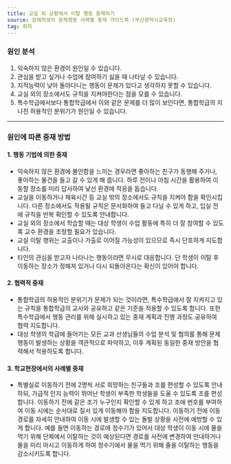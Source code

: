 ```yaml
---
title: 교실 외 상황에서 이탈 행동 중재하기
source: 장애학생의 문제행동 사례별 중재 가이드북 (부산광역시교육청)
tag: 회피
---
```


### 원인 분석

1. 익숙하지 않은 환경이 원인일 수 있습니다.
2. 관심을 받고 싶거나 수업에 참여하기 싫을 때 나타날 수 있습니다.
3. 지적능력이 낮아 돌아다니는 행동이 문제가 있다고 생각하지 못할 수 있습니다.
4. 교실 외의 장소에서도 규칙을 지켜야한다는 점을 모를 수 있습니다.
5. 특수학급에서보다 통합학급에서 이와 같은 문제를 더 많이 보인다면, 통합학급의 지나친 허용적인 분위기가 원인일 수 있습니다.

---

### 원인에 따른 중재 방법

#### 1. 행동 기법에 의한 중재

- 익숙하지 않은 환경에 불안함을 느끼는 경우라면 좋아하는 친구가 동행해 주거나, 좋아하는 물건을 들고 갈 수 있게 해 줍니다. 하루 전이나 아침 시간을 활용하여 이동할 장소를 미리 답사하여 낯선 환경에 적응을 돕습니다.
- 교실을 이동하거나 체육시간 등 교실 밖의 장소에서도 규칙을 지켜야 함을 확인시킵니다. 다른 장소에서도 적용될 규칙은 문서화하여 들고 다닐 수 있게 하고, 입실 전에 규칙을 반복 확인할 수 있도록 안내합니다.
- 교실 외의 장소에서 학습할 때는 대상 학생이 수업 활동에 특히 더 잘 참여할 수 있도록 교수 환경을 조정할 필요가 있습니다.
- 교실 이탈 행위는 교출이나 가출로 이어질 가능성이 있으므로 즉시 단호하게 지도합니다.
- 타인의 관심을 받고자 나타나는 행동이라면 무시로 대응합니다. 단 학생이 이탈 후 이동하는 장소가 정해져 있거나 다시 되돌아온다는 확신이 있어야 합니다.

#### 2. 협력적 중재

- 통합학급의 허용적인 분위기가 문제가 되는 것이라면, 특수학급에서 잘 지켜지고 있는 규칙을 통합학급의 교사와 공유하고 같은 기준을 적용할 수 있도록 합니다. 또한 특수학급에서 행동 관리를 위해 실시하고 있는 중재 계획과 진행 과정도 공유하여 협력 지도합니다.
- 대상 학생의 학급에 들어가는 모든 교과 선생님들의 수업 분석 및 협의를 통해 문제행동이 발생하는 상황을 객관적으로 파악하고, 이후 계획된 동일한 중재 방안을 협력해서 적용하도록 합니다.

#### 3. 학교현장에서의 사례별 중재

- 특별실로 이동하기 전에 2명씩 서로 희망하는 친구들과 조를 편성할 수 있도록 안내하되, 가급적 인지 능력이 뛰어난 학생이 부족한 학생들을 도울 수 있도록 조를 편성합니다. 이동하기 전에 같은 조가 누구인지 확인할 수 있게 하고 조에 번호를 부여하여 이동 시에는 순서대로 질서 있게 이동해야 함을 지도합니다. 이동하기 전에 이동 경로를 자세히 안내하여 이동 시에 발생할 수 있는 돌발 상황을 사전에 예방할 수 있게 합니다. 예를 들면 이동하는 경로에 정수기가 있어서 대상 학생이 이동 시에 물을 먹기 위해 단체에서 이탈하는 것이 예상된다면 경로를 사전에 변경하여 안내하거나 물을 미리 마시고 이동하게 하여 정수기에서 물을 먹기 위해 줄을 이탈하는 행동을 감소시키도록 합니다.
